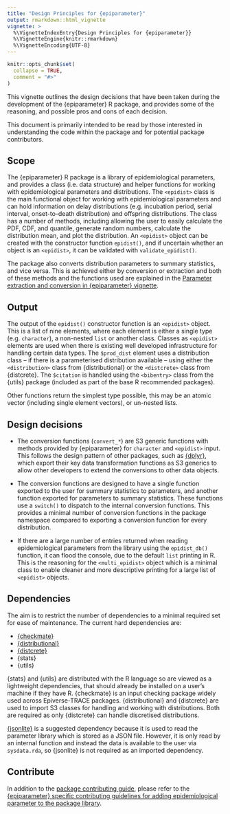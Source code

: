 ```yaml
---
title: "Design Principles for {epiparameter}"
output: rmarkdown::html_vignette
vignette: >
  %\VignetteIndexEntry{Design Principles for {epiparameter}}
  %\VignetteEngine{knitr::rmarkdown}
  %\VignetteEncoding{UTF-8}
---
```


```r
knitr::opts_chunk$set(
  collapse = TRUE,
  comment = "#>"
)
```

This vignette outlines the design decisions that have been taken during the development of the {epiparameter} R package, and provides some of the reasoning, and possible pros and cons of each decision.

This document is primarily intended to be read by those interested in understanding the code within the package and for potential package contributors.

## Scope

The {epiparameter} R package is a library of epidemiological parameters, and provides a class (i.e. data structure) and helper functions for working with epidemiological parameters and distributions. The `<epidist>` class is the main functional object for working with epidemiological parameters and can hold information on delay distributions (e.g. incubation period, serial interval, onset-to-death distribution) and offspring distributions. The class has a number of methods, including allowing the user to easily calculate the PDF, CDF, and quantile, generate random numbers, calculate the distribution mean, and plot the distribution. An `<epidist>` object can be created with the constructor function `epidist()`, and if uncertain whether an object is an `<epidist>`, it can be validated with `validate_epidist()`.

The package also converts distribution parameters to summary statistics, and vice versa. This is achieved either by conversion or extraction and both of these methods and the functions used are explained in the [Parameter extraction and conversion in {epiparameter} vignette](extract_convert.html).

## Output

The output of the `epidist()` constructor function is an `<epidist>` object. This is a list of nine elements, where each element is either a single type (e.g. `character`), a non-nested `list` or another class. Classes as `<epidist>` elements are used when there is existing well developed infrastructure for handling certain data types. The `$prod_dist` element uses a distribution class -- if there is a parameterised distribution available -- using either the `<distribution>` class from {distributional} or the `<distcrete>` class from {distcrete}. The `$citation` is handled using the `<bibentry>` class from the {utils} package (included as part of the base R recommended packages). 

Other functions return the simplest type possible, this may be an atomic vector (including single element vectors), or un-nested lists.

## Design decisions

* The conversion functions (`convert_*`) are S3 generic functions with methods provided by {epiparameter} for `character` and `<epidist>` input. This follows the design pattern of other packages, such as [{dplyr}](https://dplyr.tidyverse.org/), which export their key data transformation functions as S3 generics to allow other developers to extend the conversions to other data objects.

* The conversion functions are designed to have a single function exported to the user for summary statistics to parameters, and another function exported for parameters to summary statistics. These functions use a `switch()` to dispatch to the internal conversion functions. This provides a minimal number of conversion functions in the package namespace compared to exporting a conversion function for every distribution.

* If there are a large number of entries returned when reading epidemiological parameters from the library using the `epidist_db()` function, it can flood the console, due to the default `list` printing in R. This is the reasoning for the `<multi_epidist>` object which is a minimal class to enable cleaner and more descriptive printing for a large list of `<epidist>` objects.

## Dependencies

The aim is to restrict the number of dependencies to a minimal required set for ease of maintenance. The current hard dependencies are:

* [{checkmate}](https://CRAN.R-project.org/package=checkmate)
* [{distributional}](https://CRAN.R-project.org/package=distributional)
* [{distcrete}](https://CRAN.R-project.org/package=distcrete)
* {stats}
* {utils}

{stats} and {utils} are distributed with the R language so are viewed as a lightweight dependencies, that should already be installed on a user's machine if they have R. {checkmate} is an input checking package widely used across Epiverse-TRACE packages. {distributional} and {distcrete} are used to import S3 classes for handling and working with distributions. Both are required as only {distcrete} can handle discretised distributions.

[{jsonlite}](https://CRAN.R-project.org/package=jsonlite) is a suggested dependency because it is used to read the parameter library which is stored as a JSON file. However, it is only read by an internal function and instead the data is available to the user via `sysdata.rda`, so {jsonlite} is not required as an imported dependency.

## Contribute

In addition to the [package contributing guide](https://github.com/epiverse-trace/.github/blob/main/CONTRIBUTING.md), please refer to the [{epiparameter} specific contributing guidelines for adding epidemiological parameter to the package library](https://epiverse-trace.github.io/epiparameter/articles/data_protocol.html#contributing-to-the-package).
